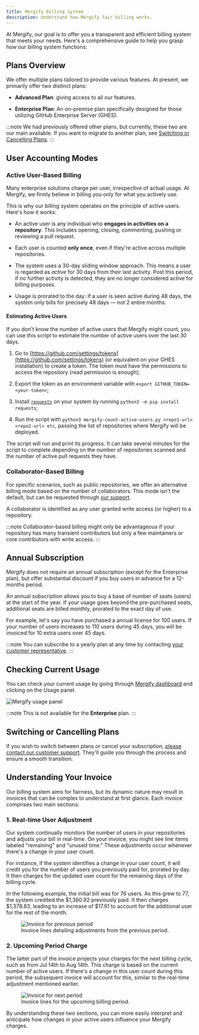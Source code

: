 ```yaml
---
title: Mergify Billing System
description: Understand how Mergify fair billing works.
---
```



At Mergify, our goal is to offer you a transparent and efficient billing system
that meets your needs. Here's a comprehensive guide to help you grasp how our
billing system functions:

## Plans Overview

We offer multiple plans tailored to provide various features. At present, we
primarily offer two distinct plans:

- **Advanced Plan**: giving access to all our features.

- **Enterprise Plan**: An on-premise plan specifically designed for those
utilizing GitHub Enterprise Server (GHES).

:::note
  We had previously offered other plans, but currently, these two are our main
  available. If you want to migrate to another plan, see [Switching or
  Cancelling Plans](#switching-or-cancelling-plans).
:::

## User Accounting Modes

### Active User-Based Billing

Many enterprise solutions charge per user, irrespective of actual usage. At
Mergify, we firmly believe in billing you only for what you actively use.

This is why our billing system operates on the principle of active users.
Here's how it works:

- An active user is any individual who **engages in activities on a
  repository**. This includes opening, closing, commenting, pushing or
  reviewing a pull request.

- Each user is counted **only once**, even if they're active across multiple
  repositories.

- The system uses a 30-day sliding window approach. This means a user is
  regarded as *active* for 30 days from their last activity. Post this period,
  if no further activity is detected, they are no longer considered active for
  billing purposes.

- Usage is prorated to the day: if a user is seen active during 48 days, the
  system only bills for precisely 48 days — not 2 entire months.

#### Estimating Active Users

If you don't know the number of active users that Mergify might count, you can
use <DownloadLink href="/mergify-count-active-users.py">this
script</DownloadLink> to estimate the number of active users over the last 30
days.

1. Go to
   [https://github.com/settings/tokens](https://github.com/settings/tokens) (or
   equivalent on your GHES installation) to create a token. The token must have
   the permissions to access the repository (read permission is enough);

2. Export the token as an environment variable with `export
   GITHUB_TOKEN=<your-token>`;

3. Install [`requests`](https://pypi.python.org/pypi/requests) on your system
   by running `python3 -m pip install requests`;

4. Run the script with `python3 mergify-count-active-users.py <repo1-url>
   <repo2-url> etc`, passing the list of repositories where Mergify will be
   deployed.

The script will run and print its progress. It can take several minutes for the
script to complete depending on the number of repositories scanned and the
number of active pull requests they have.

### Collaborator-Based Billing

For specific scenarios, such as public repositories, we offer an alternative
billing mode based on the number of collaborators. This mode isn't the default,
but can be requested through <a href="mailto:support@mergify.com">our
support</a>.

A collaborator is identified as any user granted write access (or higher) to a
repository.

:::note
  Collaborator-based billing might only be advantageous if your repository has
  many transient contributors but only a few maintainers or core contributors
  with write access.
:::

## Annual Subscription

Mergify does not require an annual subscription (except for the Enterprise
plan), but offer substantial discount if you buy users in advance for a
12-months period.

An annual subscription allows you to buy a base of number of seats (users) at
the start of the year. If your usage goes beyond the pre-purchased seats,
additional seats are billed monthly, prorated to the exact day of use.

For example, let's say you have purchased a annual license for 100 users. If
your number of users increases to 110 users during 45 days, you will be
invoiced for 10 extra users over 45 days.

:::note
  You can subscribe to a yearly plan at any time by contacting <a
  href="mailto:support@mergify.com">your customer representative</a>.
:::

## Checking Current Usage

You can check your current usage by going through [Mergify
dashboard](https://dashboard.mergify.com) and clicking on the Usage panel.

<Image src={UsageScreenshot} alt="Mergify usage panel"/>

:::note
  This is not available for the **Enterprise** plan.
:::

## Switching or Cancelling Plans

If you wish to switch between plans or cancel your subscription, <a
href="mailto:support@mergify.com">please contact our customer
support</a>. They'll guide you through the process and ensure a
smooth transition.

## Understanding Your Invoice

Our billing system aims for fairness, but its dynamic nature may result in
invoices that can be complex to understand at first glance. Each invoice
comprises two main sections:

### 1. **Real-time User Adjustment**

Our system continually monitors the number of users in your repositories and
adjusts your bill in real-time. On your invoice, you might see line items
labeled "remaining" and "unused time." These adjustments occur whenever there's
a change in your user count.

For instance, if the system identifies a change in your user count, it will
credit you for the number of users you previously paid for, prorated by day. It
then charges for the updated user count for the remaining days of the billing
cycle.

In the following example, the initial bill was for 76 users. As this grew to
77, the system credited the $1,360.92 previously paid. It then charges
$1,378.83, leading to an increase of $17.91 to account for the additional user
for the rest of the month.

<figure>
  <Image src={InvoicePreviousPeriod} alt="Invoice for previous period"/>
  <figcaption>Invoice lines detailing adjustments from the previous period.</figcaption>
</figure>

### 2. **Upcoming Period Charge**

The latter part of the invoice projects your charges for the next billing
cycle, such as from Jul 14th to Aug 14th. This charge is based on the current
number of active users. If there's a change in this user count during this
period, the subsequent invoice will account for this, similar to the real-time
adjustment mentioned earlier.

<figure>
  <Image src={InvoiceNextPeriod} alt="Invoice for next period"/>
  <figcaption>Invoice lines for the upcoming billing period.</figcaption>
</figure>

By understanding these two sections, you can more easily interpret and
anticipate how changes in your active users influence your Mergify charges.
